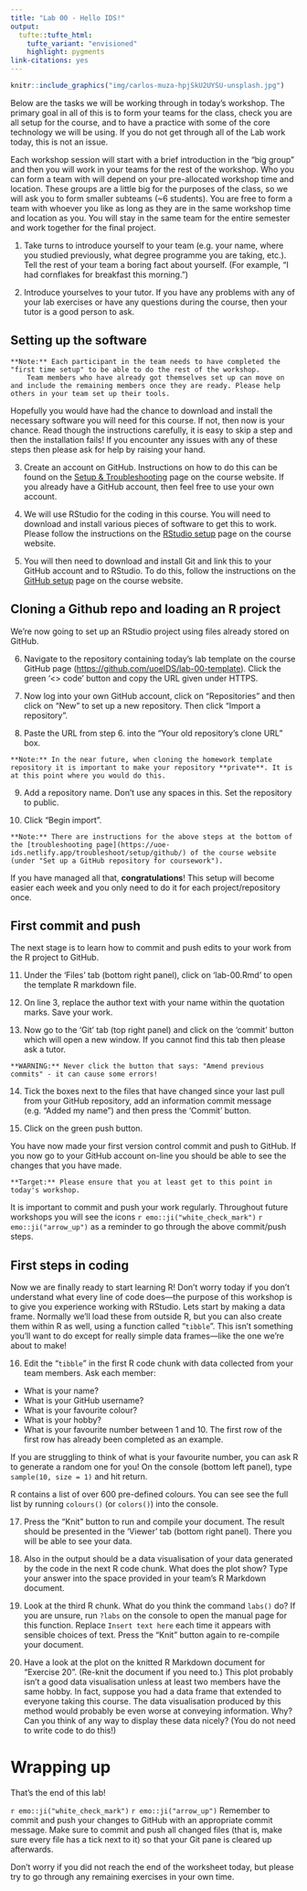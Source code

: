 ```yaml
---
title: "Lab 00 - Hello IDS!"
output: 
  tufte::tufte_html:
    tufte_variant: "envisioned"
    highlight: pygments
link-citations: yes
---
```



```r
knitr::include_graphics("img/carlos-muza-hpjSkU2UYSU-unsplash.jpg")
```

  
Below are the tasks we will be working through in today's workshop.
The primary goal in all of this is to form your teams for the class, check you are all setup for the course, and to have a practice with some of the core technology we will be using.
If you do not get through all of the Lab work today, this is not an issue.


Each workshop session will start with a brief introduction in the "big group" and then you will work in your teams for the rest of the workshop.
Who you can form a team with will depend on your pre-allocated workshop time and location.
These groups are a little big for the purposes of the class, so we will ask you to form smaller subteams (\~6 students).
You are free to form a team with whoever you like as long as they are in the same workshop time and location as you.
You will stay in the same team for the entire semester and work together for the final project.

1.  Take turns to introduce yourself to your team (e.g. your name, where you studied previously, what degree programme you are taking, etc.).
    Tell the rest of your team a boring fact about yourself.
    (For example, "I had cornflakes for breakfast this morning.")

2.  Introduce yourselves to your tutor.
    If you have any problems with any of your lab exercises or have any questions during the course, then your tutor is a good person to ask.

## Setting up the software

```marginfigure
**Note:** Each participant in the team needs to have completed the "first time setup" to be able to do the rest of the workshop.
    Team members who have already got themselves set up can move on and include the remaining members once they are ready. Please help others in your team set up their tools. 
```

Hopefully you would have had the chance to download and install the necessary software you will need for this course.
If not, then now is your chance.
Read though the instructions carefully, it is easy to skip a step and then the installation fails!
If you encounter any issues with any of these steps then please ask for help by raising your hand.


3.  Create an account on GitHub.
    Instructions on how to do this can be found on the [Setup & Troubleshooting](https://uoe-ids.netlify.app/troubleshoot/) page on the course website.
    If you already have a GitHub account, then feel free to use your own account.

4.  We will use RStudio for the coding in this course.
    You will need to download and install various pieces of software to get this to work.
    Please follow the instructions on the [RStudio setup](https://uoe-ids.netlify.app/troubleshoot/setup/rstudio/) page on the course website.

5.  You will then need to download and install Git and link this to your GitHub account and to RStudio.
    To do this, follow the instructions on the [GitHub setup](https://uoe-ids.netlify.app/troubleshoot/setup/github/) page on the course website.

## Cloning a Github repo and loading an R project

We're now going to set up an RStudio project using files already stored on GitHub.
<!--
Only one member of the team needs to do these steps.
They can add the other members afterwards.
-->

6.  Navigate to the repository containing today's lab template on the course GitHub page (<https://github.com/uoeIDS/lab-00-template>).
    Click the green '\<\> code' button and copy the URL given under HTTPS.

7.  Now log into your own GitHub account, click on "Repositories" and then click on "New" to set up a new repository.
    Then click "Import a repository".

8.  Paste the URL from step 6.
    into the "Your old repository's clone URL" box.

```marginfigure
**Note:** In the near future, when cloning the homework template repository it is important to make your repository **private**. It is at this point where you would do this.
```

9.  Add a repository name.
    Don't use any spaces in this.
    Set the repository to public.

10. Click "Begin import".

```marginfigure
**Note:** There are instructions for the above steps at the bottom of the [troubleshooting page](https://uoe-ids.netlify.app/troubleshoot/setup/github/) of the course website (under "Set up a GitHub repository for coursework").
```


If you have managed all that, **congratulations**!
This setup will become easier each week and you only need to do it for each project/repository once.

## First commit and push

The next stage is to learn how to commit and push edits to your work from the R project to GitHub. 


11. Under the 'Files' tab (bottom right panel), click on 'lab-00.Rmd' to open the template R markdown file.

12. On line 3, replace the author text with your name within the quotation marks. Save your work. 

13. Now go to the 'Git' tab (top right panel) and click on the 'commit' button which will open a new window. If you cannot find this tab then please ask a tutor. 

```marginfigure
**WARNING:** Never click the button that says: "Amend previous commits" - it can cause some errors!
```

14. Tick the boxes next to the files that have changed since your last pull from your GitHub repository, add an information commit message (e.g. "Added my name") and then press the 'Commit' button.

15. Click on the green push button.

You have now made your first version control commit and push to GitHub. If you now go to your GitHub account on-line you should be able to see the changes that you have made.


```marginfigure
**Target:** Please ensure that you at least get to this point in today's workshop. 
```

It is important to commit and push your work regularly. Throughout future workshops you will see the icons  `r emo::ji("white_check_mark")` `r emo::ji("arrow_up")` as a reminder to go through the above commit/push steps.



## First steps in coding

Now we are finally ready to start learning R!
Don't worry today if you don't understand what every line of code does---the purpose of this workshop is to give you experience working with RStudio.
Lets start by making a data frame.
Normally we'll load these from outside R, but you can also create them within R as well, using a function called "`tibble`".
This isn't something you'll want to do except for really simple data frames---like the one we're about to make!


16. Edit the "`tibble`" in the first R code chunk with data collected from your team members. Ask each member:
  - What is your name?
  - What is your GitHub username?
  - What is your favourite colour?
  - What is your hobby?
  - What is your favourite number between 1 and 10.
The first row of the first row has already been completed as an example. 

If you are struggling to think of what is your favourite number, you can ask R to generate a random one for you! On the console (bottom left panel), type `sample(10, size = 1)` and hit return.

R contains a list of over 600 pre-defined colours. You can see see the full list by running `colours()` (or `colors()`) into the console.


17. Press the "Knit" button to run and compile your document. The result should be presented in the 'Viewer' tab (bottom right panel). There you will be able to see your data.

18. Also in the output should be a data visualisation of your data generated by the code in the next R code chunk. What does the plot show?
    Type your answer into the space provided in your team's R Markdown document.

19. Look at the third R chunk. What do you think the command `labs()` do? If you are unsure, run `?labs` on the console to open the manual page for this function. Replace `Insert text here` each time it appears with sensible choices of text. Press the "Knit" button again to re-compile your document.

20. Have a look at the plot on the knitted R Markdown document for "Exercise 20".
    (Re-knit the document if you need to.) This plot probably isn't a good data visualisation unless at least two members have the same hobby.
    In fact, suppose you had a data frame that extended to everyone taking this course.
    The data visualisation produced by this method would probably be even worse at conveying information.
    Why?
    Can you think of any way to display these data nicely?
    (You do not need to write code to do this!)


# Wrapping up

That's the end of this lab! 

`r emo::ji("white_check_mark")` `r emo::ji("arrow_up")` Remember to commit and push your changes to GitHub with an appropriate commit message. Make sure to commit and push all changed files (that is, make sure every file has a tick next to it) so that your Git pane is cleared up afterwards.

Don't worry if you did not reach the end of the worksheet today, but please try to go through any remaining exercises in your own time.


